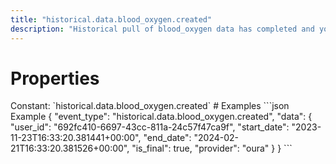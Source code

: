 ```yaml
---
title: "historical.data.blood_oxygen.created"
description: "Historical pull of blood_oxygen data has completed and you can now pull data for this resource."
---
```

# Properties
<ResponseField name="event_type" type="const string" required="true">
Constant: `historical.data.blood_oxygen.created`
</ResponseField>
<ResponseField name="data" type="HistoricalDataCreated" required="true">
<Expandable title="HistoricalDataCreated" defaultOpen="true">
<ResponseField name="user_id" type="string" required="true">
</ResponseField>
<ResponseField name="start_date" type="string" required="true">
</ResponseField>
<ResponseField name="end_date" type="string" required="true">
</ResponseField>
<ResponseField name="is_final" type="boolean" required="true">
</ResponseField>
<ResponseField name="provider" type="string" required="true">
</ResponseField>
</Expandable>
</ResponseField>
# Examples
<CodeGroup>
```json Example
{
  "event_type": "historical.data.blood_oxygen.created",
  "data": {
    "user_id": "692fc410-6697-43cc-811a-24c57f47ca9f",
    "start_date": "2023-11-23T16:33:20.381441+00:00",
    "end_date": "2024-02-21T16:33:20.381526+00:00",
    "is_final": true,
    "provider": "oura"
  }
}
```
</CodeGroup>
